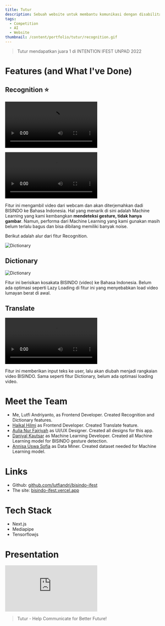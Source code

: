 ```yaml
---
title: Tutur
description: Sebuah website untuk membantu komunikasi dengan disabilitas tunarungu.
tags:
  - Competition
  - AI
  - Website
thumbnail: /content/portfolio/tutur/recognition.gif
---
```



> Tutur mendapatkan juara 1 di INTENTION IFEST UNPAD 2022

# Features (and What I've Done)

## Recognition ⭐

![Dictionary](/content/portfolio/tutur/recognition.webm 'arti bahasa isyarat: perkenalkan nama saya lutfi')

<Video
  src="/content/portfolio/tutur/recognition.webm"
  title="arti bahasa isyarat: perkenalkan nama saya lutfi"
/>

Fitur ini mengambil video dari webcam dan akan diterjemahkan dadi BISINDO ke Bahasa Indonesia. Hal yang menarik di sini adalah Machine Learning yang kami kembangkan **mendeteksi gesture, tidak hanya gambar**. Namun, performa dari Machine Learning yang kami gunakan masih belum terlalu bagus dan bisa dibilang memiliki banyak noise.

Berikut adalah alur dari fitur Recognition.

![Dictionary](/content/portfolio/tutur/recognition-flow.png 'alur recognition')

## Dictionary

![Dictionary](/content/portfolio/tutur/dictionary.png)

Fitur ini berisikan kosakata BISINDO (video) ke Bahasa Indonesia. Belum ada optimasi seperti Lazy Loading di fitur ini yang menyebabkan load video lumayan berat di awal.

## Translate

![Translate](/content/portfolio/tutur/translate.webm)

Fitur ini memberikan input teks ke user, lalu akan diubah menjadi rangkaian video BISINDO. Sama seperti fitur Dictionary, belum ada optimasi loading video.

# Meet the Team

- Me, Lutfi Andriyanto, as Frontend Developer. Created Recognition and Dictionary features.
- [Haikal Hilmi] as Frontend Developer. Created Translate feature.
- [Aulia Nur Fajriyah] as UI/UX Designer. Created all designs for this app.
- [Daniyal Kautsar] as Machine Learning Developer. Created all Machine Learning model for BISINDO gesture detection.
- [Annisa Uswa Sofia] as Data Miner. Created dataset needed for Machine Learning model.

# Links

- Github: [github.com/lutfiandri/bisindo-ifest](https://github.com/lutfiandri/bisindo-ifest)
- The site: [bisindo-ifest.vercel.app](https://bisindo-ifest.vercel.app)

# Tech Stack

- Next.js
- Mediapipe
- Tensorflowjs

# Presentation

<div class="video-wrapper">
  <iframe
    src="https://www.youtube.com/embed/W5K7v6cJqBY?si=yuQUhb-5Wp83rI65&amp;start=3630"
    title="YouTube video player"
    frameborder="0"
    allow="accelerometer; autoplay; clipboard-write; encrypted-media; gyroscope; picture-in-picture; web-share"
    allowfullscreen
  ></iframe>
</div>

> Tutur - Help Communicate for Better Future!

[aulia nur fajriyah]: https://www.linkedin.com/in/aulianurfajriyah
[daniyal kautsar]: https://www.linkedin.com/in/mdaniyalk
[haikal hilmi]: https://www.linkedin.com/in/haikalhilmi
[annisa uswa sofia]: https://www.linkedin.com/in/annisauswa
